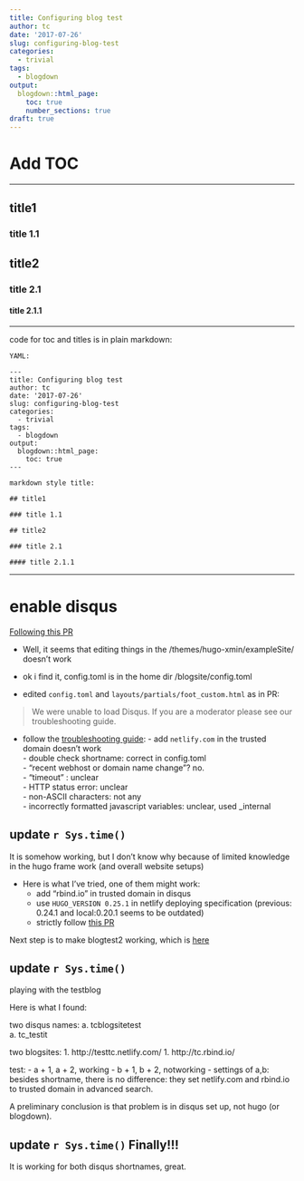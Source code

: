 ```yaml
---
title: Configuring blog test
author: tc
date: '2017-07-26'
slug: configuring-blog-test
categories:
  - trivial
tags:
  - blogdown
output:
  blogdown::html_page:
    toc: true
    number_sections: true
draft: true
---
```


# Add TOC

***

## title1

### title 1.1

## title2

### title 2.1

#### title 2.1.1

***

code for toc and titles is in plain markdown:

```
YAML:

---
title: Configuring blog test
author: tc
date: '2017-07-26'
slug: configuring-blog-test
categories:
  - trivial
tags:
  - blogdown
output:
  blogdown::html_page:
    toc: true
---

markdown style title:

## title1

### title 1.1

## title2

### title 2.1

#### title 2.1.1
```

***

# enable disqus 

[Following this PR](https://github.com/yihui/hugo-xmin/pull/4)

- Well, it seems that editing things in the /themes/hugo-xmin/exampleSite/ doesn't work

- ok i find it, config.toml is in the home dir /blogsite/config.toml

- edited `config.toml` and `layouts/partials/foot_custom.html` as in PR:

> We were unable to load Disqus. If you are a moderator please see our troubleshooting guide.

- follow the [troubleshooting guide](https://help.disqus.com/customer/portal/articles/472007-i-m-receiving-the-message-%22we-were-unable-to-load-disqus-%22):
        - add `netlify.com` in the trusted domain doesn't work  
        - double check shortname: correct in config.toml  
        - "recent webhost or domain name change"? no.  
        - "timeout" : unclear  
        - HTTP status error: unclear  
        - non-ASCII characters: not any  
        - incorrectly formatted javascript variables: unclear, used _internal
         
## update `r Sys.time()`

It is somehow working, but I don't know why because of limited knowledge in the hugo frame work (and overall website setups)

- Here is what I've tried, one of them might work:
    - add "rbind.io" in trusted domain in disqus
    - use `HUGO_VERSION 0.25.1` in netlify deploying specification (previous: 0.24.1 and local:0.20.1 seems to be outdated)
    - strictly follow [this PR](https://github.com/yihui/hugo-xmin/pull/4)
    
Next step is to make blogtest2 working, which is [here](http://testtc.netlify.com/)

## update `r Sys.time()`

playing with the testblog

Here is what I found:

two disqus names: 
    a. tcblogsitetest  
    a. tc_testit
    
two blogsites:
    1. http://testtc.netlify.com/
    1. http://tc.rbind.io/
    
test:
    - a + 1, a + 2, working
    - b + 1, b + 2, notworking
    - settings of a,b: besides shortname, there is no difference: they set netlify.com and rbind.io to trusted domain in advanced search.

A preliminary conclusion is that problem is in disqus set up, not hugo (or blogdown).


## update `r Sys.time()` Finally!!!

It is working for both disqus shortnames, great.





